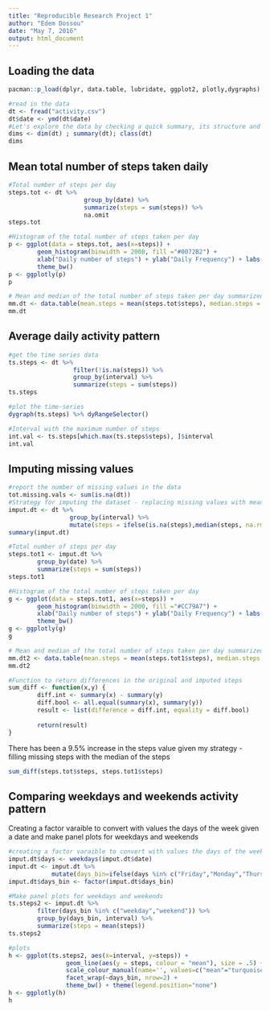 ---
title: "Reproducible Research Project 1"
author: "Edem Dossou"
date: "May 7, 2016"
output: html_document
---


## Loading the data

```{r, echo=TRUE}
pacman::p_load(dplyr, data.table, lubridate, ggplot2, plotly,dygraphs)

#read in the data
dt <- fread("activity.csv")
dt$date <- ymd(dt$date)
#Let's explore the data by checking a quick summary, its structure and its dimensions
dims <- dim(dt) ; summary(dt); class(dt)
dims
```

## Mean total number of steps taken daily 

```{r, echo=TRUE}
#Total number of steps per day
steps.tot <- dt %>%
                     group_by(date) %>%
                     summarize(steps = sum(steps)) %>% 
                     na.omit 
steps.tot 

#Histogram of the total number of steps taken per day
p <- ggplot(data = steps.tot, aes(x=steps)) + 
        geom_histogram(binwidth = 2000, fill ="#0072B2") + 
        xlab("Daily number of steps") + ylab("Daily Frequency") + labs(title= "Total numbers of Steps per day") +
        theme_bw()
p <- ggplotly(p)
p

# Mean and median of the total number of steps taken per day summarized in a table
mm.dt <- data.table(mean.steps = mean(steps.tot$steps), median.steps = median(steps.tot$steps))
mm.dt
```

## Average daily activity pattern

```{r, echo=TRUE}
#get the time series data
ts.steps <- dt %>% 
                  filter(!is.na(steps)) %>%
                  group_by(interval) %>% 
                  summarize(steps = sum(steps))
ts.steps

#plot the time-series
dygraph(ts.steps) %>% dyRangeSelector()

#Interval with the maximum number of steps
int.val <- ts.steps[which.max(ts.steps$steps), ]$interval
int.val
```

## Imputing missing values

```{r, echo=TRUE}
#report the number of missing values in the data
tot.missing.vals <- sum(is.na(dt))
#Strategy for imputing the dataset - replacing missing values with meadian (steps and intervals)
imput.dt <- dt %>%
                 group_by(interval) %>%
                 mutate(steps = ifelse(is.na(steps),median(steps, na.rm = TRUE), steps))
summary(imput.dt)

#Total number of steps per day
steps.tot1 <- imput.dt %>%
        group_by(date) %>%
        summarize(steps = sum(steps))
steps.tot1 

#Histogram of the total number of steps taken per day               
g <- ggplot(data = steps.tot1, aes(x=steps)) + 
        geom_histogram(binwidth = 2000, fill ="#CC79A7") + 
        xlab("Daily number of steps") + ylab("Daily Frequency") + labs(title= "Total numbers of Steps per day") +
        theme_bw()
g <- ggplotly(g)
g

# Mean and median of the total number of steps taken per day summarized in a table
mm.dt2 <- data.table(mean.steps = mean(steps.tot1$steps), median.steps = median(steps.tot1$steps))
mm.dt2

#Function to return differences in the original and imputed steps 
sum_diff <- function(x,y) {
        diff.int <- summary(x) - summary(y)
        diff.bool <- all.equal(summary(x), summary(y))
        result <- list(difference = diff.int, equality = diff.bool)
        
        return(result)
}
```

There has been a 9.5% increase in the steps value given my strategy - filling missing steps with the median of the steps

```{r, echo=TRUE}
sum_diff(steps.tot$steps, steps.tot1$steps)
```

## Comparing weekdays and weekends activity pattern

Creating a factor varaible to convert with values the days of the week given a date and make panel plots for weekdays and weekends

```{r, echo=TRUE}
#creating a factor varaible to convert with values the days of the week given a date
imput.dt$days <- weekdays(imput.dt$date)
imput.dt <- imput.dt %>% 
            mutate(days_bin=ifelse(days %in% c("Friday","Monday","Thursday","Tuesday","Wednesday"), "weekday", "weekend"))
imput.dt$days_bin <- factor(imput.dt$days_bin)

#Make panel plots for weekdays and weekends
ts.steps2 <- imput.dt %>% 
        filter(days_bin %in% c("weekday","weekend")) %>%
        group_by(days_bin, interval) %>% 
        summarize(steps = mean(steps))
ts.steps2

#plots      
h <- ggplot(ts.steps2, aes(x=interval, y=steps)) +
                geom_line(aes(y = steps, colour = "mean"), size = .5) + 
                scale_colour_manual(name='', values=c("mean"="turquoise")) +
                facet_wrap(~days_bin, nrow=2) + 
                theme_bw() + theme(legend.position="none")
h <- ggplotly(h)
h

```








